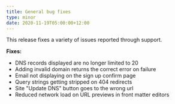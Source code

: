 ```yaml
---
title: General bug fixes
type: minor
date: 2020-11-19T05:00:00+12:00
---
```


This release fixes a variety of issues reported through support.

**Fixes:**

* DNS records displayed are no longer limited to 20
* Adding invalid domain returns the correct error on failure
* Email not displaying on the sign up confirm page
* Query strings getting stripped on 404 redirects
* Site "Update DNS" button goes to the wrong url
* Reduced network load on URL previews in front matter editors